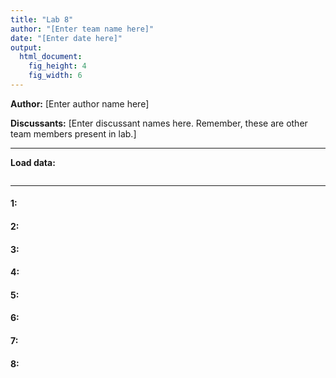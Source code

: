 ```yaml
---
title: "Lab 8"
author: "[Enter team name here]"
date: "[Enter date here]"
output:
  html_document:
    fig_height: 4
    fig_width: 6
---
```


**Author:** [Enter author name here]

**Discussants:** [Enter discussant names here. Remember, these are other team members present in lab.]

* * *

**Load data:**
```r

```

* * *

#### 1:

#### 2:

#### 3: 

#### 4:

#### 5:

#### 6:

#### 7:

#### 8: